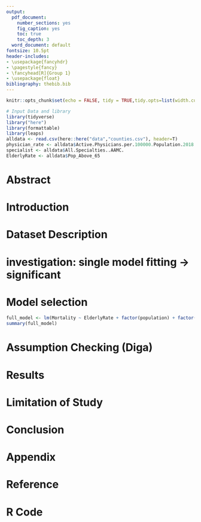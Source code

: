 ```yaml
---
output:
  pdf_document:
    number_sections: yes
    fig_caption: yes
    toc: true
    toc_depth: 3
  word_document: default
fontsize: 10.5pt
header-includes:
- \usepackage{fancyhdr}
- \pagestyle{fancy}
- \fancyhead[R]{Group 1}
- \usepackage{float}
bibliography: thebib.bib
---
```


```r
knitr::opts_chunk$set(echo = FALSE, tidy = TRUE,tidy.opts=list(width.cutoff= 70), fig.pos = "!h")
```

```r
# Input Data and library
library(tidyverse)
library("here")
library(formattable)
library(leaps)
alldata <- read.csv(here::here("data","counties.csv"), header=T) 
physician_rate <- alldata$Active.Physicians.per.100000.Population.2018..AAMC.
specialist <- alldata$All.Specialties..AAMC.
ElderlyRate <- alldata$Pop_Above_65
```

\pagebreak

# Abstract

# Introduction

# Dataset Description 

# investigation: single model fitting -> significant 

# Model selection

```r
full_model <- lm(Mortality ~ ElderlyRate + factor(population) + factor(Region), data=alldata)
summary(full_model)
```

# Assumption Checking (Diga)

# Results

# Limitation of Study 

# Conclusion 

\pagebreak

# Appendix{-}

# Reference {-}

\pagebreak

# R Code {-}


